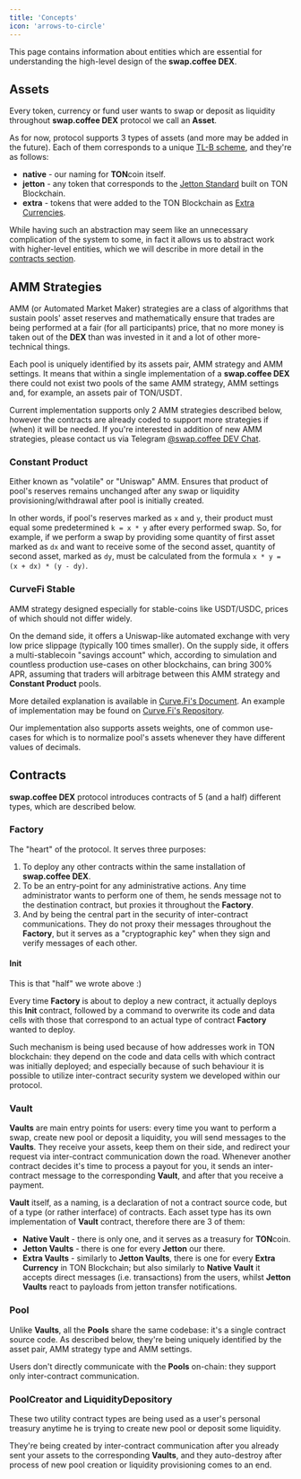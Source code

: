 ```yaml
---
title: 'Concepts'
icon: 'arrows-to-circle'
---
```


This page contains information about entities which are essential for understanding the high-level design of the **swap.coffee DEX**.

## Assets

Every token, currency or fund user wants to swap or deposit as liquidity throughout **swap.coffee DEX** protocol we call an **Asset**.

As for now, protocol supports 3 types of assets (and more may be added in the future).
Each of them corresponds to a unique [TL-B scheme](/technical-guides/dex/tlb-schemes#asset), and they're as follows:

- **native** - our naming for **TON**coin itself.
- **jetton** - any token that corresponds to the [Jetton Standard](https://github.com/ton-blockchain/TEPs/blob/master/text/0074-jettons-standard.md) built on TON Blockchain.
- **extra** - tokens that were added to the TON Blockchain as [Extra Currencies](https://docs.ton.org/v3/documentation/dapps/defi/coins#extra-currencies).

While having such an abstraction may seem like an unnecessary complication of the system to some, in fact it allows
us to abstract work with higher-level entities, which we will describe in more detail in the [contracts section](#contracts).

## AMM Strategies

AMM (or Automated Market Maker) strategies are a class of algorithms that sustain pools' asset reserves and
mathematically ensure that trades are being performed at a fair (for all participants) price, that no more money is
taken out of the **DEX** than was invested in it and a lot of other more-technical things.

Each pool is uniquely identified by its assets pair, AMM strategy and AMM settings. It means that within a single implementation of
a **swap.coffee DEX** there could not exist two pools of the same AMM strategy, AMM settings and, for example, an assets pair of TON/USDT.

Current implementation supports only 2 AMM strategies described below, however the contracts are already coded to support
more strategies if (when) it will be needed. If you're interested in addition of new AMM strategies, please contact
us via Telegram [@swap.coffee DEV Chat](https://t.me/swapcoffee_dev_chat).

### Constant Product

Either known as "volatile" or "Uniswap" AMM. Ensures that product of pool's reserves remains unchanged after
any swap or liquidity provisioning/withdrawal after pool is initially created.

In other words, if pool's reserves marked as `x` and `y`, their product must equal some predetermined `k = x * y` after
every performed swap. So, for example, if we perform a swap by providing some quantity of first asset marked as `dx`
and want to receive some of the second asset, quantity of second asset, marked as `dy`, must be calculated from
the formula `x * y = (x + dx) * (y - dy)`.

### CurveFi Stable

AMM strategy designed especially for stable-coins like USDT/USDC, prices of which should not differ widely.

On the demand side, it offers a Uniswap-like automated exchange with very low price slippage (typically 100 times
smaller). On the supply side, it offers a multi-stablecoin "savings account" which, according to simulation and
countless production use-cases on other blockchains, can bring 300% APR, assuming that traders will arbitrage
between this AMM strategy and **Constant Product** pools.

More detailed explanation is available in [Curve.Fi's Document](https://docs.curve.fi/assets/pdf/stableswap-paper.pdf).
An example of implementation may be found on [Curve.Fi's Repository](https://github.com/curvefi/curve-contract/blob/master/contracts/pools/eurs/StableSwapEURS.vy).

Our implementation also supports assets weights, one of common use-cases for which is to normalize pool's assets
whenever they have different values of decimals.

## Contracts

**swap.coffee DEX** protocol introduces contracts of 5 (and a half) different types, which are described below.

### Factory

The "heart" of the protocol. It serves three purposes:

1. To deploy any other contracts within the same installation of **swap.coffee DEX**.
2. To be an entry-point for any administrative actions. Any time administrator wants to perform one of them, he sends message not to the destination contract, but proxies it throughout the **Factory**.
3. And by being the central part in the security of inter-contract communications. They do not proxy their messages throughout the **Factory**, but it serves as a "cryptographic key" when they sign and verify messages of each other.

#### Init

This is that "half" we wrote above :)

Every time **Factory** is about to deploy a new contract, it actually deploys this **Init** contract,
followed by a command to overwrite its code and data cells with those that correspond to an actual type of contract
**Factory** wanted to deploy.

Such mechanism is being used because of how addresses work in TON blockchain: they depend on the code and data cells
with which contract was initially deployed; and especially because of such behaviour it is possible to utilize inter-contract
security system we developed within our protocol.

### Vault

**Vaults** are main entry points for users: every time you want to perform a swap, create new pool or deposit a liquidity,
you will send messages to the **Vaults**. They receive your assets, keep them on their side, and redirect your request via
inter-contract communication down the road. Whenever another contract decides it's time to process a payout for you, it
sends an inter-contract message to the corresponding **Vault**, and after that you receive a payment.

**Vault** itself, as a naming, is a declaration of not a contract source code, but of a type (or rather interface) of contracts.
Each asset type has its own implementation of **Vault** contract, therefore there are 3 of them:

- **Native Vault** - there is only one, and it serves as a treasury for **TON**coin.
- **Jetton Vaults** - there is one for every **Jetton** our there.
- **Extra Vaults** - similarly to **Jetton Vaults**, there is one for every **Extra Currency** in TON Blockchain; but also similarly to **Native Vault** it accepts direct messages (i.e. transactions) from the users, whilst **Jetton Vaults** react to payloads from jetton transfer notifications.

### Pool

Unlike **Vaults**, all the **Pools** share the same codebase: it's a single contract source code.
As described below, they're being uniquely identified by the asset pair, AMM strategy type and AMM settings.

Users don't directly communicate with the **Pools** on-chain: they support only inter-contract communication.

### PoolCreator and LiquidityDepository

These two utility contract types are being used as a user's personal treasury anytime
he is trying to create new pool or deposit some liquidity.

They're being created by inter-contract communication after you already sent your assets to the corresponding **Vaults**,
and they auto-destroy after process of new pool creation or liquidity provisioning comes to an end.